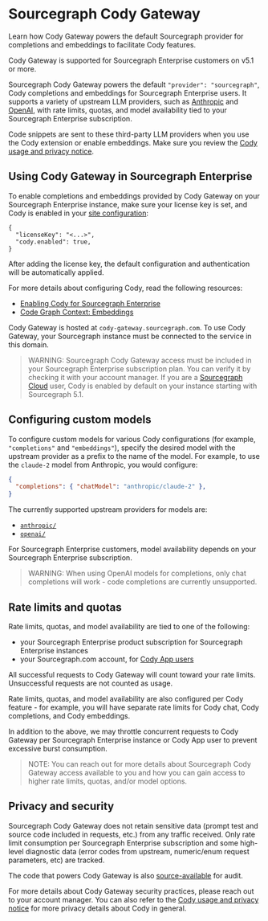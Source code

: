 # Sourcegraph Cody Gateway

<p className="subtitle">Learn how Cody Gateway powers the default Sourcegraph provider for completions and embeddings to facilitate Cody features.</p>

<Callout type="note" title="Note">Cody Gateway is supported for Sourcegraph Enterprise customers on v5.1 or more.</Callout>

Sourcegraph Cody Gateway powers the default `"provider": "sourcegraph"`, Cody completions and embeddings for Sourcegraph Enterprise users. It supports a variety of upstream LLM providers, such as [Anthropic](https://www.anthropic.com/) and [OpenAI](https://openai.com/), with rate limits, quotas, and model availability tied to your Sourcegraph Enterprise subscription.

Code snippets are sent to these third-party LLM providers when you use the Cody extension or enable embeddings. Make sure you review the [Cody usage and privacy notice](https://about.sourcegraph.com/terms/cody-notice).

## Using Cody Gateway in Sourcegraph Enterprise

To enable completions and embeddings provided by Cody Gateway on your Sourcegraph Enterprise instance, make sure your license key is set, and Cody is enabled in your [site configuration](../../admin/config/site_config.md):

```jsonc
{
  "licenseKey": "<...>",
  "cody.enabled": true,
}
```

After adding the license key, the default configuration and authentication will be automatically applied.

For more details about configuring Cody, read the following resources:

- [Enabling Cody for Sourcegraph Enterprise](./../overview/enable-cody-enterprise.md)
- [Code Graph Context: Embeddings](./code-graph.md#embeddings)

Cody Gateway is hosted at `cody-gateway.sourcegraph.com`. To use Cody Gateway, your Sourcegraph instance must be connected to the service in this domain.

> WARNING: Sourcegraph Cody Gateway access must be included in your Sourcegraph Enterprise subscription plan. You can verify it by checking it with your account manager. If you are a [Sourcegraph Cloud](../../cloud/index.md) user, Cody is enabled by default on your instance starting with Sourcegraph 5.1.

## Configuring custom models

To configure custom models for various Cody configurations (for example, `"completions"` and `"embeddings"`), specify the desired model with the upstream provider as a prefix to the name of the model. For example, to use the `claude-2` model from Anthropic, you would configure:

```json
{
  "completions": { "chatModel": "anthropic/claude-2" },
}
```

The currently supported upstream providers for models are:

- [`anthropic/`](https://www.anthropic.com/)
- [`openai/`](https://openai.com/)

For Sourcegraph Enterprise customers, model availability depends on your Sourcegraph Enterprise subscription.

> WARNING: When using OpenAI models for completions, only chat completions will work - code completions are currently unsupported.

## Rate limits and quotas

Rate limits, quotas, and model availability are tied to one of the following:

- your Sourcegraph Enterprise product subscription for Sourcegraph Enterprise instances
- your Sourcegraph.com account, for [Cody App users](../overview/app/index.md)

All successful requests to Cody Gateway will count toward your rate limits. Unsuccessful requests are not counted as usage.

Rate limits, quotas, and model availability are also configured per Cody feature - for example, you will have separate rate limits for Cody chat, Cody completions, and Cody embeddings.

In addition to the above, we may throttle concurrent requests to Cody Gateway per Sourcegraph Enterprise instance or Cody App user to prevent excessive burst consumption.

>NOTE: You can reach out for more details about Sourcegraph Cody Gateway access available to you and how you can gain access to higher rate limits, quotas, and/or model options.

## Privacy and security

Sourcegraph Cody Gateway does not retain sensitive data (prompt test and source code included in requests, etc.) from any traffic received. Only rate limit consumption per Sourcegraph Enterprise subscription and some high-level diagnostic data (error codes from upstream, numeric/enum request parameters, etc) are tracked.

The code that powers Cody Gateway is also [source-available](https://sourcegraph.com/search?q=context:global+repo:%5Egithub%5C.com/sourcegraph/sourcegraph$+f:cmd/cody-gateway+lang:go&patternType=lucky&sm=1&groupBy=path) for audit.

For more details about Cody Gateway security practices, please reach out to your account manager. You can also refer to the [Cody usage and privacy notice](https://about.sourcegraph.com/terms/cody-notice) for more privacy details about Cody in general.
